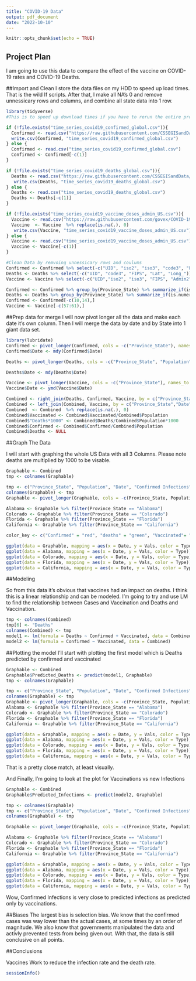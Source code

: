 ---
title: "COVID-19 Data"
output: pdf_document
date: "2022-10-10"
---

```{r setup, include=FALSE}
knitr::opts_chunk$set(echo = TRUE)
```

## Project Plan

I am going to use this data to compare the effect of the vaccine on COVID-19 rates and COVID-19 Deaths.

##Import and Clean
I store the data files on my HDD to speed up load times.  That is the wild If scripts.  After that, I make all NA's 0 and remove unnessicary rows and columns, and combine all state data into 1 row.

```{r Import Data}
library(tidyverse)
#This is to speed up download times if you have to rerun the entire process.

if (!file.exists("time_series_covid19_confirmed_global.csv")){
  Confirmed <- read.csv("https://raw.githubusercontent.com/CSSEGISandData/COVID-19/master/csse_covid_19_data/csse_covid_19_time_series/time_series_covid19_confirmed_US.csv")
  write.csv(Confirmed, "time_series_covid19_confirmed_global.csv")
} else {
  Confirmed <- read.csv("time_series_covid19_confirmed_global.csv")
  Confirmed <- Confirmed[-c(1)]
}

if (!file.exists("time_series_covid19_deaths_global.csv")){
  Deaths <- read.csv("https://raw.githubusercontent.com/CSSEGISandData/COVID-19/master/csse_covid_19_data/csse_covid_19_time_series/time_series_covid19_deaths_US.csv")
   write.csv(Deaths, "time_series_covid19_deaths_global.csv")
} else {
  Deaths <- read.csv("time_series_covid19_deaths_global.csv")
  Deaths <- Deaths[-c(1)]
}

if (!file.exists("time_series_covid19_vaccine_doses_admin_US.csv")){
  Vaccine <- read.csv("https://raw.githubusercontent.com/govex/COVID-19/master/data_tables/vaccine_data/us_data/time_series/time_series_covid19_vaccine_doses_admin_US.csv")
  Vaccine  <- Vaccine  %>% replace(is.na(.), 0)
   write.csv(Vaccine, "time_series_covid19_vaccine_doses_admin_US.csv")
} else {
  Vaccine <- read.csv("time_series_covid19_vaccine_doses_admin_US.csv")
  Vaccine <- Vaccine[-c(1)]
}

#Clean Data by remvoing unnessicary rows and coulums
Confirmed <- Confirmed %>% select(-c("UID", "iso2", "iso3", "code3", "FIPS", "Admin2", "Country_Region", "Lat", "Long_", "Combined_Key"))
Deaths <- Deaths %>% select(-c("UID", "code3", "FIPS", "Lat", "Long_"))
Vaccine <- Vaccine %>% select(-c("UID","iso2", "iso3", "FIPS", "Admin2", "Lat", "Long_", "Combined_Key", "code3", "Country_Region", "Population"))

Confirmed <- Confirmed %>% group_by(Province_State) %>% summarize_if(is.numeric, sum)
Deaths <- Deaths %>% group_by(Province_State) %>% summarize_if(is.numeric, sum)
Confirmed <- Confirmed[-c(10,14),]
Vaccine <- Vaccine[-c(57:61),]

```

##Prep data for merge
I will now pivot longer all the data and make each date it's own column.  Then I will merge the data by date and by State into 1 giant data set.

```{r Merge}
library(lubridate)
Confirmed <- pivot_longer(Confirmed, cols = -c("Province_State"), names_to = "Date", values_to = 'Confirmed', names_prefix = 'X')
Confirmed$Date <- mdy(Confirmed$Date)

Deaths <- pivot_longer(Deaths, cols = -c("Province_State", "Population"), names_to = "Date", values_to = 'Deaths', names_prefix = 'X')

Deaths$Date <- mdy(Deaths$Date)

Vaccine <- pivot_longer(Vaccine, cols = -c("Province_State"), names_to = "Date", values_to = 'Vaccinated', names_prefix = 'X')
Vaccine$Date <- ymd(Vaccine$Date)

Combined <- right_join(Deaths, Confirmed, Vaccine, by = c("Province_State","Date"))
Combined <- left_join(Combined, Vaccine, by = c("Province_State","Date"))
Combined  <- Combined  %>% replace(is.na(.), 0)
Combined$Vaccinated <- Combined$Vaccinated/Combined$Population
Combined$"Deaths*1000" <- Combined$Deaths/Combined$Population*1000
Combined$Confirmed <- Combined$Confirmed/Combined$Population
Combined$Deaths <- NULL

```

##Graph The Data

I will start with graphing the whole US Data with all 3 Columns.  Please note deaths are multiplied by 1000 to be visable.

```{r GraphUSA}
Graphable <- Combined
tmp <- colnames(Graphable)

tmp <- c("Province_State", "Population", "Date", "Confirmed Infections", "Vaccines Injected", "Deaths*1000")
colnames(Graphable) <- tmp
Graphable <- pivot_longer(Graphable, cols = -c(Province_State, Population, Date), names_to = "Type", values_to = "Vals")

Alabama <- Graphable %>% filter(Province_State == "Alabama")
Colorado <- Graphable %>% filter(Province_State == "Colorado")
Florida <- Graphable %>% filter(Province_State == "Florida")
California <- Graphable %>% filter(Province_State == "California")

color_key <- c("Confirmed" = "red", "deaths" = "green", "Vaccinated"= "blue")

ggplot(data = Graphable, mapping = aes(x = Date, y = Vals, color = Type)) + geom_point() + labs(x = "Date", y = "Stat/Population", title = "All States COVID-19 STATS/Population", color = "Statistic") + facet_wrap(~ Province_State)
ggplot(data = Alabama, mapping = aes(x = Date, y = Vals, color = Type)) + geom_point() + labs(x = "Date", y = "Stat/Population", title = "Alabama COVID-19 STATS/Population", color = "Statistic")
ggplot(data = Colorado, mapping = aes(x = Date, y = Vals, color = Type)) + geom_point()+ labs(x = "Date", y = "Stat/Population", title = "Colorado COVID-19 STATS/Population", color = "Statistic")
ggplot(data = Florida, mapping = aes(x = Date, y = Vals, color = Type)) + geom_point()+ labs(x = "Date", y = "Stat/Population", title = "Florida COVID-19 STATS/Population", color = "Statistic")
ggplot(data = California, mapping = aes(x = Date, y = Vals, color = Type)) + geom_point() + labs(x = "Date", y = "Stat/Population", title = "California COVID-19 STATS/Population", color = "Statistic")
```
##Modeling

So from this data it's obvious that vaccines had an impact on deaths.  I think this is a linear relationship and can be modeled.  I'm going to try and  use LM to find the relationship between Cases and Vaccination and Deaths and Vaccination.

```{r Modeling}

tmp <- colnames(Combined)
tmp[6] <- "Deaths"
colnames(Combined) <- tmp
model1 <- lm(formula = Deaths ~ Confirmed + Vaccinated, data = Combined)
model2 <- lm(formula = Confirmed ~ Vaccinated, data = Combined)

```

##Plotting the model
I'll start with plotting the first model which is Deaths predicted by confirmed and vaccinated

```{r Plot_2}


Graphable <- Combined
Graphable$Predicted_Deaths <- predict(model1, Graphable)
tmp <- colnames(Graphable)

tmp <- c("Province_State", "Population", "Date", "Confirmed Infections", "Vaccines Injected", "Deaths*1000", "Predicted_Deaths")
colnames(Graphable) <- tmp
Graphable <- pivot_longer(Graphable, cols = -c(Province_State, Population, Date), names_to = "Type", values_to = "Vals")
Alabama <- Graphable %>% filter(Province_State == "Alabama")
Colorado <- Graphable %>% filter(Province_State == "Colorado")
Florida <- Graphable %>% filter(Province_State == "Florida")
California <- Graphable %>% filter(Province_State == "California")

ggplot(data = Graphable, mapping = aes(x = Date, y = Vals, color = Type)) + geom_point() + labs(x = "Date", y = "Stat/Population", title = "All States COVID-19 STATS/Population", color = "Statistic", subtitle = "Predicted Deaths/Pop predicted by Vaccinated/pop and Infections/pop") + facet_wrap(~ Province_State)
ggplot(data = Alabama, mapping = aes(x = Date, y = Vals, color = Type)) + geom_point() + labs(x = "Date", y = "Stat/Population", title = "Alabama COVID-19 STATS/Population", color = "Statistic", subtitle = "Predicted Deaths/Pop predicted by Vaccinated/pop and Infections/pop")
ggplot(data = Colorado, mapping = aes(x = Date, y = Vals, color = Type)) + geom_point()+ labs(x = "Date", y = "Stat/Population", title = "Colorado COVID-19 STATS/Population", color = "Statistic", subtitle = "Predicted Deaths/Pop predicted by Vaccinated/pop and Infections/pop")
ggplot(data = Florida, mapping = aes(x = Date, y = Vals, color = Type)) + geom_point()+ labs(x = "Date", y = "Stat/Population", title = "Florida COVID-19 STATS/Population", color = "Statistic", subtitle = "Predicted Deaths/Pop predicted by Vaccinated/pop and Infections/pop")
ggplot(data = California, mapping = aes(x = Date, y = Vals, color = Type)) + geom_point() + labs(x = "Date", y = "Stat/Population", title = "California COVID-19 STATS/Population", color = "Statistic", subtitle = "Predicted Deaths/Pop predicted by Vaccinated/pop and Infections/pop")

```
That is a pretty close match, at least visually.  

And Finally, I'm going to look at the plot for Vaccinations vs new Infections

```{r Model2}
Graphable <- Combined
Graphable$Predicted_Infections <- predict(model2, Graphable)

tmp <- colnames(Graphable)
tmp <- c("Province_State", "Population", "Date", "Confirmed Infections", "Vaccines_Injected", "Deaths*1000", "Predicted Infections")
colnames(Graphable) <- tmp

Graphable <- pivot_longer(Graphable, cols = -c(Province_State, Population, Date, "Deaths*1000", Vaccines_Injected), names_to = "Type", values_to = "Vals")

Alabama <- Graphable %>% filter(Province_State == "Alabama")
Colorado <- Graphable %>% filter(Province_State == "Colorado")
Florida <- Graphable %>% filter(Province_State == "Florida")
California <- Graphable %>% filter(Province_State == "California")

ggplot(data = Graphable, mapping = aes(x = Date, y = Vals, color = Type)) + geom_point() + labs(x = "Date", y = "Stat/Population", title = "All States COVID-19 STATS/Population", color = "Statistic", subtitle = "Predicted Infections by Vaccines Injected/population") + facet_wrap(~ Province_State)
ggplot(data = Alabama, mapping = aes(x = Date, y = Vals, color = Type)) + geom_point() + labs(x = "Date", y = "Stat/Population", title = "Alabama Predicted Infections vs Actual Infections", color = "Statistic", subtitle = "Predicted Infections by Vaccines Injected/population")
ggplot(data = Colorado, mapping = aes(x = Date, y = Vals, color = Type)) + geom_point()+ labs(x = "Date", y = "Stat/Population", title = "Colorado COVID-19 STATS/Population", color = "Statistic", subtitle = "Predicted Infections by Vaccines Injected/population")
ggplot(data = Florida, mapping = aes(x = Date, y = Vals, color = Type)) + geom_point()+ labs(x = "Date", y = "Stat/Population", title = "Florida COVID-19 STATS/Population", color = "Statistic", subtitle = "Predicted Infections by Vaccines Injected/population")
ggplot(data = California, mapping = aes(x = Date, y = Vals, color = Type)) + geom_point() + labs(x = "Date", y = "Stat/Population", title = "California COVID-19 STATS/Population", color = "Statistic", subtitle = "Predicted Infections by Vaccines Injected/population")


```
Wow, Confirmed Infections is very close to predicted infections as predicted only by vaccinations. 

##Biases
The largest bias is selection bias.  We know that the confirmed cases was way lower than the actual cases, at some times by an order of magnitude.  We also know that governments manipulated the data and activly prevented tests from being given out.  With that, the data is still conclusive on all points.

##Conclusions

Vaccines Work to reduce the infection rate and the death rate.

```{r print env}
sessionInfo()

```
